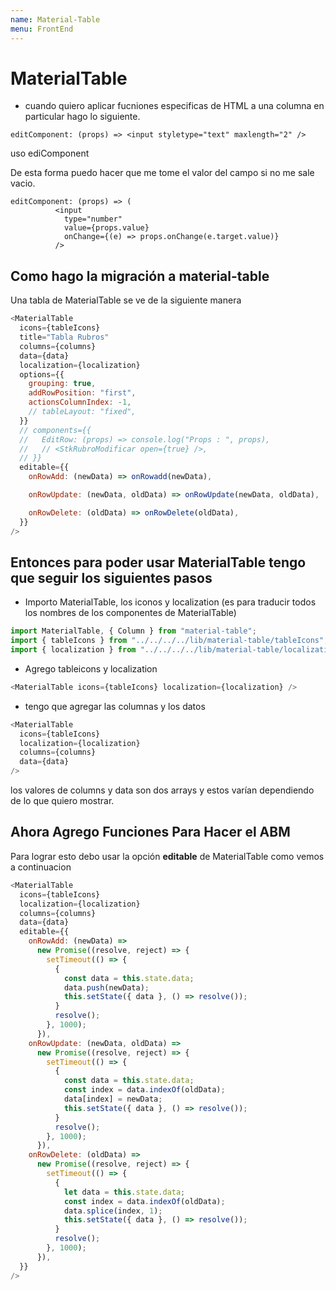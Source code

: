 ```yaml
---
name: Material-Table
menu: FrontEnd
---
```


# MaterialTable

- cuando quiero aplicar fucniones especificas de HTML a una columna en particular hago lo siguiente.

`editComponent: (props) => <input styletype="text" maxlength="2" />`

uso ediComponent

De esta forma puedo hacer que me tome el valor del campo si no me sale vacio.

```
editComponent: (props) => (
          <input
            type="number"
            value={props.value}
            onChange={(e) => props.onChange(e.target.value)}
          />
```

## Como hago la migración a material-table

Una tabla de MaterialTable se ve de la siguiente manera

```javascript
<MaterialTable
  icons={tableIcons}
  title="Tabla Rubros"
  columns={columns}
  data={data}
  localization={localization}
  options={{
    grouping: true,
    addRowPosition: "first",
    actionsColumnIndex: -1,
    // tableLayout: "fixed",
  }}
  // components={{
  //   EditRow: (props) => console.log("Props : ", props),
  //   // <StkRubroModificar open={true} />,
  // }}
  editable={{
    onRowAdd: (newData) => onRowadd(newData),

    onRowUpdate: (newData, oldData) => onRowUpdate(newData, oldData),

    onRowDelete: (oldData) => onRowDelete(oldData),
  }}
/>
```

## Entonces para poder usar MaterialTable tengo que seguir los siguientes pasos

- Importo MaterialTable, los iconos y localization (es para traducir todos los nombres de los componentes de MaterialTable)

```javascript
import MaterialTable, { Column } from "material-table";
import { tableIcons } from "../../../../lib/material-table/tableIcons";
import { localization } from "../../../../lib/material-table/localization";
```

- Agrego tableicons y localization

```javascript
<MaterialTable icons={tableIcons} localization={localization} />
```

- tengo que agregar las columnas y los datos

```javascript
<MaterialTable
  icons={tableIcons}
  localization={localization}
  columns={columns}
  data={data}
/>
```

los valores de columns y data son dos arrays y estos varían dependiendo de lo que quiero mostrar.

## Ahora Agrego Funciones Para Hacer el ABM

Para lograr esto debo usar la opción **editable** de MaterialTable como vemos a continuacion

```javascript
<MaterialTable
  icons={tableIcons}
  localization={localization}
  columns={columns}
  data={data}
  editable={{
    onRowAdd: (newData) =>
      new Promise((resolve, reject) => {
        setTimeout(() => {
          {
            const data = this.state.data;
            data.push(newData);
            this.setState({ data }, () => resolve());
          }
          resolve();
        }, 1000);
      }),
    onRowUpdate: (newData, oldData) =>
      new Promise((resolve, reject) => {
        setTimeout(() => {
          {
            const data = this.state.data;
            const index = data.indexOf(oldData);
            data[index] = newData;
            this.setState({ data }, () => resolve());
          }
          resolve();
        }, 1000);
      }),
    onRowDelete: (oldData) =>
      new Promise((resolve, reject) => {
        setTimeout(() => {
          {
            let data = this.state.data;
            const index = data.indexOf(oldData);
            data.splice(index, 1);
            this.setState({ data }, () => resolve());
          }
          resolve();
        }, 1000);
      }),
  }}
/>
```
